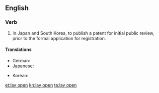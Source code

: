 ==English==

===Verb===
{{en-verb|head=[[lay]] [[open]]|lays open|laying open|laid open}}

# {{context|patents|lang=en}} In Japan and South Korea, to publish a patent for initial public review, prior to the formal application for registration.

====Translations====
{{trans-top|East Asian patent publication}}
* German: {{t|de|offenlegen}}
* Japanese: {{t|ja|公開する|tr=kōkaisuru|sc=Jpan}}
{{trans-mid}}
* Korean: {{t+|ko|공개하다|tr=gonggaehada|sc=Kore}}
{{trans-bottom}}

[[et:lay open]]
[[kn:lay open]]
[[ta:lay open]]